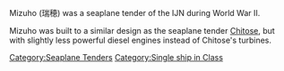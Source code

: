 Mizuho (瑞穂) was a seaplane tender of the IJN during World War II.

Mizuho was built to a similar design as the seaplane tender [[Chitose]], but with slightly less powerful diesel engines instead of Chitose's turbines.
[[Category:Seaplane Tenders]]
[[Category:Single ship in Class]]